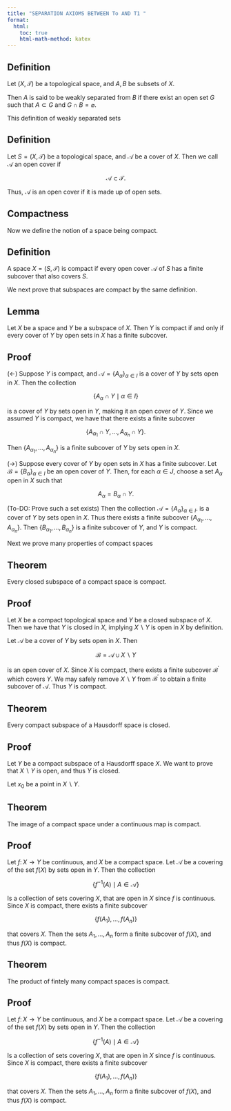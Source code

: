 ```yaml
---
title: "SEPARATION AXIOMS BETWEEN To AND T1 "
format:
  html:
    toc: true
    html-math-method: katex
---
```


::: {.callout-note icon="false"}
## Definition

Let $(X,\mathcal{T})$ be a topological space, and $A,B$ be subsets of $X$. 

Then $A$ is said to be [weakly separated]{.definition} from $B$ if there exist an open set $G$ such that $A \subset G$ and $G \cap B = \varnothing$.
:::

This definition of weakly separated sets 

::: {.callout-note icon="false"}
## Definition

Let $S = (X,\mathcal{T})$ be a topological space, and $\mathscr{A}$ be a cover of $X$. Then we call $\mathscr{A}$ an [open cover]{.definition} if 

$$
\mathscr{A} \subset \mathcal{T}.
$$
:::

Thus, $\mathscr{A}$ is an open cover if it is made up of open sets. 

## Compactness

Now we define the notion of a space being compact.

::: {.callout-note icon="false"}
## Definition

A space $X = (S,\mathcal{T})$ is [compact]{.definition} if every open cover $\mathscr{A}$ of $S$ has a finite subcover that also covers $S$.
:::

We next prove that subspaces are compact by the same definition.

::: {.callout-note icon="false"}
## Lemma

Let $X$ be a space and $Y$ be a subspace of $X$. Then $Y$ is compact if and only if every cover of $Y$ by open sets in $X$ has a finite subcover.
:::

::: {.callout-tip icon="false" collapse="true"}
## Proof

($\leftarrow$) Suppose $Y$ is compact, and $\mathscr{A} = \{A_\alpha\}_{\alpha \in I}$ is a cover of $Y$ by sets open in $X$. Then the collection

$$
\{A_\alpha \cap Y \mid \alpha \in I\}
$$

is a cover of $Y$ by sets open in $Y$, making it an open cover of $Y$. Since we assumed $Y$ is compact, we have that there exists a finite subcover

$$
\{A_{\alpha_1} \cap Y, \dots, A_{\alpha_n} \cap Y\}.
$$

Then $\{A_{\alpha_1}, \dots, A_{\alpha_n}\}$ is a finite subcover of $Y$ by sets open in $X$.

($\rightarrow$) Suppose every cover of $Y$ by open sets in $X$ has a finite subcover. Let $\mathscr{B} = \{B_{\alpha}\}_{\alpha \in I}$ be an open cover of $Y$. Then, for each $\alpha \in J$, choose a set $A_\alpha$ open in $X$ such that

$$
A_\alpha = B_\alpha \cap Y.
$$

(To-DO: Prove such a set exists) Then the collection $\mathscr{A} = \{A_\alpha\}_{\alpha \in I}$. is a cover of $Y$ by sets open in $X$. Thus there exists a finite subcover $\{A_{\alpha_1}, \dots, A_{\alpha_n}\}$. Then $\{B_{\alpha_1}, \dots, B_{\alpha_n}\}$ is a finite subcover of $Y$, and $Y$ is compact.
:::

Next we prove many properties of compact spaces

::: {.callout-note icon="false"}
## Theorem

Every closed subspace of a compact space is compact.
:::

::: {.callout-tip icon="false" collapse="true"}
## Proof

Let $X$ be a compact topological space and $Y$ be a closed subspace of $X$. Then we have that $Y$ is closed in $X$, implying $X \backslash Y$ is open in $X$ by definition.

Let $\mathscr{A}$ be a cover of $Y$ by sets open in $X$. Then 

$$
\mathscr{B} = \mathscr{A} \cup X \backslash Y
$$

is an open cover of $X$. Since $X$ is compact, there exists a finite subcover $\mathscr{B}^\prime$ which covers $Y$. We may safely remove $X\backslash Y$ from $\mathscr{B}^\prime$ to obtain a finite subcover of $\mathscr{A}$. Thus $Y$ is compact.
:::

::: {.callout-note icon="false"}
## Theorem

Every compact subspace of a Hausdorff space is closed.
:::

::: {.callout-tip icon="false" collapse="true"}
## Proof

Let $Y$ be a compact subspace of a Hausdorff space $X$. We want to prove that $X\backslash Y$ is open, and thus $Y$ is closed.

Let $x_0$ be a point in $X \backslash Y$.
:::

::: {.callout-note icon="false"}
## Theorem

The image of a compact space under a continuous map is compact.
:::

::: {.callout-tip icon="false" collapse="true"}
## Proof

Let $f\colon X \to Y$ be continuous, and $X$ be a compact space. Let $\mathscr{A}$ be a covering of the set $f(X)$ by sets open in $Y$. Then the collection

$$
\{f^{-1}(A) \mid A \in \mathscr{A}\}
$$

Is a collection of sets covering $X$, that are open in $X$ since $f$ is continuous. Since $X$ is compact, there exists a finite subcover 

$$
\{f(A_1),\dots,f(A_n)\}
$$

that covers $X$. Then the sets $A_1,\dots,A_n$ form a finite subcover of $f(X)$, and thus $f(X)$ is compact.
:::

::: {.callout-note icon="false"}
## Theorem

The product of fintely many compact spaces is compact.
:::

::: {.callout-tip icon="false" collapse="true"}
## Proof

Let $f\colon X \to Y$ be continuous, and $X$ be a compact space. Let $\mathscr{A}$ be a covering of the set $f(X)$ by sets open in $Y$. Then the collection

$$
\{f^{-1}(A) \mid A \in \mathscr{A}\}
$$

Is a collection of sets covering $X$, that are open in $X$ since $f$ is continuous. Since $X$ is compact, there exists a finite subcover 

$$
\{f(A_1),\dots,f(A_n)\}
$$

that covers $X$. Then the sets $A_1,\dots,A_n$ form a finite subcover of $f(X)$, and thus $f(X)$ is compact.
:::
